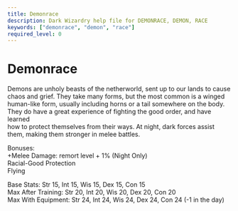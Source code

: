 ```yaml
---
title: Demonrace
description: Dark Wizardry help file for DEMONRACE, DEMON, RACE
keywords: ["demonrace", "demon", "race"]
required_level: 0
---
```


# Demonrace

Demons are unholy beasts of the netherworld, sent up to our lands to cause  
chaos and grief. They take many forms, but the most common is a winged  
human-like form, usually including horns or a tail somewhere on the body.  
They do have a great experience of fighting the good order, and have learned  
how to protect themselves from their ways. At night, dark forces assist  
them, making them stronger in melee battles.  

Bonuses:  
            +Melee Damage:            remort level + 1% (Night Only)  
            Racial-Good Protection  
            Flying  

Base Stats:         Str 15, Int 15, Wis 15, Dex 15, Con 15  
Max After Training: Str 20, Int 20, Wis 20, Dex 20, Con 20  
Max With Equipment: Str 24, Int 24, Wis 24, Dex 24, Con 24 (-1 in the day)